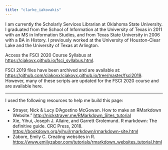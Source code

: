 ```yaml
---
title: "clarke_iakovakis"
---
```


I am currently the Scholarly Services Librarian at Oklahoma State University. I graduated from the School of Information at the University of Texas in 2011 with an MS in Information Studies, and from Texas State University in 2006 with a BA in History. I previously worked at the University of Houston-Clear Lake and the University of Texas at Arlington. 

Access the FSCI 2020 Course Syllabus at <https://ciakovx.github.io/fsci_syllabus.html>.

FSCI 2019 files have been archived and are available at: <https://github.com/ciakovx/ciakovx.github.io/tree/master/fsci2019>. However, many of these scripts are updated for the FSCI 2020 course and are available here.

---

I used the following resources to help me build this page:

- Strayer, Nick & Lucy D’Agostino McGowan. How to make an RMarkdown Website." <http://nickstrayer.me/RMarkdown_Sites_tutorial>
- Xie, Yihui, Joseph J. Allaire, and Garrett Grolemund. R markdown: The definitive guide.</a> CRC Press, 2018. <https://bookdown.org/yihui/rmarkdown/rmarkdown-site.html>
- Zabore, Emily C. Creating websites in R. <https://www.emilyzabor.com/tutorials/rmarkdown_websites_tutorial.html>

